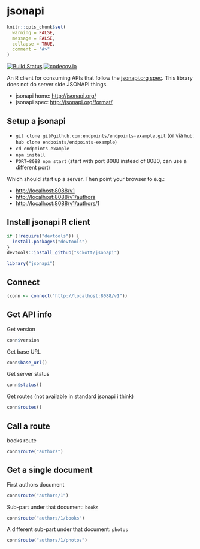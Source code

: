 jsonapi
=======

```r
knitr::opts_chunk$set(
  warning = FALSE,
  message = FALSE,
  collapse = TRUE,
  comment = "#>"
)
```

[![Build Status](https://api.travis-ci.org/sckott/jsonapi.png)](https://travis-ci.org/sckott/jsonapi)
[![codecov.io](https://codecov.io/github/sckott/jsonapi/coverage.svg?branch=master)](https://codecov.io/github/sckott/jsonapi?branch=master)

An R client for consuming APIs that follow the [jsonapi.org spec][spec]. This library
does not do server side JSONAPI things.

* jsonapi home: [http://jsonapi.org/](http://jsonapi.org/)
* jsonapi spec: [http://jsonapi.org/format/](http://jsonapi.org/format/)

## Setup a jsonapi

* `git clone git@github.com:endpoints/endpoints-example.git` (or via `hub`: `hub clone endpoints/endpoints-example`)
* `cd endpoints-example`
* `npm install`
* `PORT=8088 npm start` (start with port 8088 instead of 8080, can use a different port)

Which should start up a server. Then point your browser to e.g.:

* [http://localhost:8088/v1](http://localhost:8088/v1)
* [http://localhost:8088/v1/authors](http://localhost:8088/v1/authors)
* [http://localhost:8088/v1/authors/1](http://localhost:8088/v1/authors/1)

## Install jsonapi R client

```r
if (!require("devtools")) {
  install.packages("devtools")
}
devtools::install_github("sckott/jsonapi")
```

```r
library("jsonapi")
```

## Connect

```r
(conn <- connect("http://localhost:8088/v1"))
```

## Get API info

Get version

```r
conn$version
```

Get base URL

```r
conn$base_url()
```

Get server status

```r
conn$status()
```

Get routes (not available in standard jsonapi i think)

```r
conn$routes()
```

## Call a route

books route

```r
conn$route("authors")
```

## Get a single document

First authors document

```r
conn$route("authors/1")
```

Sub-part under that document: `books`

```r
conn$route("authors/1/books")
```

A different sub-part under that document: `photos`

```r
conn$route("authors/1/photos")
```

[spec]: http://jsonapi.org/format/
